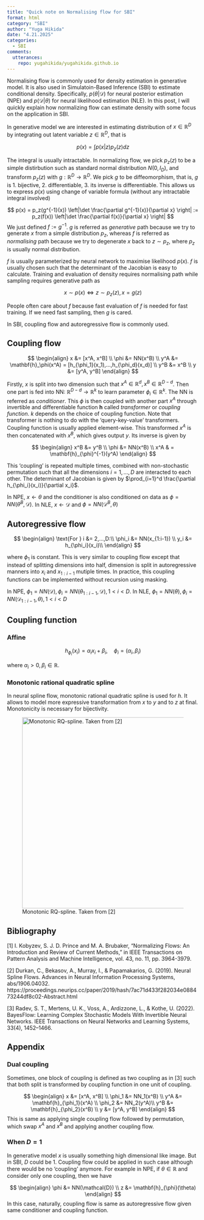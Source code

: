 ```yaml
---
title: "Quick note on Normalising flow for SBI"
format: html
category: "SBI"
author: "Yuga Hikida"
date: "4.21.2025"
categories:
  - SBI
comments:
  utterances:
    repo: yugahikida/yugahikida.github.io
---
```


Normalising flow is commonly used for density estimation in generative
model. It is also used in Simulatoin-Based Inference (SBI) to estimate
conditional density. Specifically, $p(\theta | \mathcal{D})$ for neural
posterior estimation (NPE) and $p(\mathcal{D} | \theta)$ for neural
likelihood estimation (NLE). In this post, I will quickly explain how
normalizing flow can estimate density with some focus on the application
in SBI.

In generative model we are interested in estimating distribution of
$x \in \mathbb{R}^D$ by integrating out latent variable
$z \in \mathbb{R}^D$, that is

$$
p(x) = \int p(x | z)p_z(z)dz
$$

The integral is usually intractable. In normalizing flow, we pick
$p_z(z)$ to be a simple distirbution such as standard normal
distribution $N(0, I_D)$, and transform $p_z(z)$ with
$g: \mathbb{R}^D \rightarrow \mathbb{R}^D$. We pick $g$ to be
diffeomorphism, that is, $g$ is 1. bijective, 2. differentiable, 3. its
inverse is differentiable. This allows us to express $p(x)$ using change
of variable formula (without any intractable integral involved)

$$
p(x) = p_z(g^{-1}(x)) \left|\det  \frac{\partial g^{-1}(x)}{\partial x} \right|
:=  p_z(f(x)) \left|\det  \frac{\partial f(x)}{\partial x} \right|
$$ We just defined $f := g^{-1}$. $g$ is referred as *generative* path
because we try to generate $x$ from a simple distribution $p_z$, whereas
$f$ is referred as *normalising* path because we try to degenerate $x$
back to $z \sim p_z$, where $p_z$ is usually normal distribution.

$f$ is usually parameterized by neural network to maximise likelihood
$p(x)$. $f$ is usually chosen such that the determinant of the Jacobian
is easy to calculate. Training and evaluation of density requires
normalising path while sampling requires generative path as

$$
x \sim p(x)
\mathrel{\Leftrightarrow}
z \sim p_z(z), x = g(z)
$$

People often care about $f$ because fast evaluation of $f$ is needed for
fast training. If we need fast sampling, then $g$ is cared.

In SBI, coupling flow and autoregressive flow is commonly used.

## Coupling flow

$$
\begin{align}
x &= [x^A, x^B] \\
\phi &= NN(x^B) \\
y^A &= \mathbf{h}_\phi(x^A) = [h_{\phi_1}(x_1),...,h_{\phi_d}(x_d)]  \\
y^B &= x^B \\
y &= [y^A, y^B]
\end{align}
$$

Firstly, $x$ is split into two dimension such that
$x^A \in \mathbb{R}^d, x^B \in \mathbb{R}^{D - d}$. Then one part is fed
into NN: $\mathbb{R}^{D - d} \rightarrow \mathbb{R}^k$ to learn
parameter $\phi_i \in  \mathbb{R}^k$. The NN is referred as
*conditioner*. This $\phi$ is then coupled with another part $x^A$
through invertible and differentiable function $\mathbf{h}$ called
*transformer* or *coupling function*. $k$ depends on the choice of
coupling function. Note that transformer is nothing to do with the
'query-key-value' transformers. Coupling function is usually applied
element-wise. This transformed $x^A$ is then concatenated with $x^B$,
which gives output $y$. Its inverse is given by

$$
\begin{align}
x^B &= y^B \\
\phi &= NN(x^B) \\
x^A & = \mathbf{h}_{\phi}^{-1}(y^A)
\end{align}
$$

This 'coupling' is repeated multiple times, combined with non-stochastic
permutation such that all the dimensions $i = 1,...,D$ are interacted to
each other. The determinant of Jacobian is given by
$\prod_{i=1}^d \frac{\partial h_{\phi_i}(x_i)}{\partial x_i}$.

In NPE, $x \leftarrow \theta$ and the conditioner is also conditioned on
data as $\phi = NN(\theta^B, \mathcal{D})$. In NLE,
$x \leftarrow \mathcal{D}$ and $\phi = NN(\mathcal{D}^B, \theta)$

## Autoregressive flow

$$
\begin{align}
\text{For } i &= 2,...,D:\\
\phi_i &= NN(x_{1:i-1}) \\
y_i &= h_{\phi_i}(x_i)\\
\end{align}
$$

where $\phi_1$ is constant. This is very similar to coupling flow except
that instead of splitting dimensions into half, dimension is split in
autoregressive manners into $x_i$ and $x_{1:i-1}$ mutiple times. In
practice, this coupling functions can be implemented without recursion
using masking.

In NPE,
$\phi_1 = NN(\mathcal{D}), \phi_i = NN(\theta_{1:i-1}, \mathcal{D}), 1 < i < D$.
In NLE,
$\phi_1 = NN(\theta),\phi_i = NN(\mathcal{D}_{1:i-1}, \theta), 1 < i < D$

## Coupling function

### Affine

$$
h_{\phi_{i}}(x_i) = \alpha_i x_i + \beta_i, \quad \phi_i = (\alpha_i, \beta_i)
$$

where $\alpha_i > 0, \beta_i \in \mathbb{R}$.
<!-- Most paper uses notation -->
<!-- using element wise multiplication: $y = \alpha \odot x + \beta$. -->

### Monotonic rational quadratic spline

In neural spline flow, monotonic rational quadratic spline is used for
$h$. It allows to model more expressive transformation from $x$ to $y$
and to $z$ at final. Monotonicity is necessary for bijectivity.

![Monotonic RQ-spline. Taken from
\[2\]](images/Screenshot%202025-04-21%20at%2019.11.44.png){width="500"}

## Bibliography

\[1\] I. Kobyzev, S. J. D. Prince and M. A. Brubaker, "Normalizing
Flows: An Introduction and Review of Current Methods," in IEEE
Transactions on Pattern Analysis and Machine Intelligence, vol. 43, no.
11, pp. 3964-3979.

\[2\] Durkan, C., Bekasov, A., Murray, I., & Papamakarios, G. (2019).
Neural Spline Flows. Advances in Neural Information Processing Systems,
abs/1906.04032.
https://proceedings.neurips.cc/paper/2019/hash/7ac71d433f282034e088473244df8c02-Abstract.html

\[3\] Radev, S. T., Mertens, U. K., Voss, A., Ardizzone, L., & Kothe, U.
(2022). BayesFlow: Learning Complex Stochastic Models With Invertible
Neural Networks. IEEE Transactions on Neural Networks and Learning
Systems, 33(4), 1452–1466.

## Appendix

### Dual coupling

Sometimes, one block of coupling is defined as two coupling as in \[3\]
such that both split is transformed by coupling function in one unit of
coupling.

$$
\begin{align}
x &= [x^A, x^B] \\
\phi_1 &= NN_1(x^B) \\
y^A &= \mathbf{h}_{\phi_1}(x^A) \\
\phi_2 &=  NN_2(y^A)\\
y^B &= \mathbf{h}_{\phi_2}(x^B) \\
y &= [y^A, y^B]
\end{align}
$$ This is same as applying single coupling flow followed by
permutation, which swap $x^A$ and $x^B$ and applying another coupling
flow.

### When $D = 1$

In generative model $x$ is usually something high dimensional like
image. But in SBI, $D$ could be 1. Coupling flow could be applied in
such case although there would be no 'coupling' anymore. For example in
NPE, if $\theta \in \mathbb{R}$ and consider only one coupling, then we
have

$$
\begin{align}
\phi &= NN(\mathcal{D}) \\
z &= \mathbf{h}_{\phi}(\theta)
\end{align}
$$ In this case, naturally, coupling flow is same as autoregressive flow
given same conditioner and coupling function.
